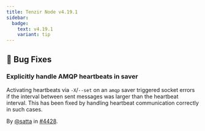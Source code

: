 ```yaml
---
title: Tenzir Node v4.19.1
sidebar:
  badge:
    text: v4.19.1
    variant: tip
---
```


## 🐛 Bug Fixes

### Explicitly handle AMQP heartbeats in saver

Activating heartbeats via `-X`/`--set` on an `amqp` saver triggered socket errors
if the interval between sent messages was larger than the heartbeat interval.
This has been fixed by handling heartbeat communication correctly in such cases.

By [@satta](https://github.com/satta) in [#4428](https://github.com/tenzir/tenzir/pull/4428).
